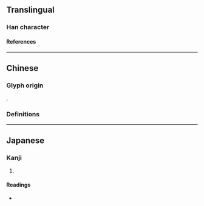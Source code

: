 {{character info}}
{{character info|0x2F858}}
==Translingual==

===Han character===
{{Han char|rn=32|rad=土|as=12|sn=15|four=77104|canj=NOG,XXNOG|ids=⿱䧘土}}

====References====
{{Han ref|kx=0239.040|dkj=05473|dj=0478.060|hdz=10484.070|uh=58AC|ud=22700|bh=E550|bd=58704}}
{{Han ref|uh=2F858}}

----

==Chinese==

===Glyph origin===
{{Han etym}}
{{Han compound|ls=psc|阜|彖|土|c1=s|c2=p|c3=s}}.

===Definitions===
{{zh-see|地|a}}

----

==Japanese==

===Kanji===
{{ja-kanji|grade=|rs=土12}}

# {{rfdef|ja|sort=土12}}

====Readings====
* {{ja-readings|on=[[ち]] (chi)|kun=}}
